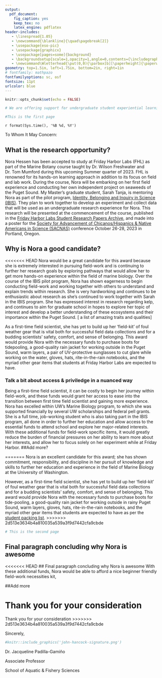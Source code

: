 ```yaml
---
output:
  pdf_document:
    fig_caption: yes
    keep_tex: no
    latex_engine: pdflatex
header-includes:
   - \linespread{1.05}
   - \newcommand{\blankline}{\quad\pagebreak[2]}
   - \usepackage{eso-pic}
   - \usepackage{graphicx}
   - \usepackage[pages=some]{background}
   - \backgroundsetup{scale=1,opacity=1,angle=0,contents={\includegraphics[width=\paperwidth,height=\paperheight]{letterhead-jpg.pdf}}}
   - \newcommand\Wletterhead{\put(0,0){\parbox[b][\paperheight]{\paperwidth}{\vfill\centering \includegraphics[width=\paperwidth,height=\paperheight, keepaspectratio]{w-letterhead-jpg.pdf} \vfill }}}
geometry: top=1.5in, left=1.75in, bottom=2in, right=1in
# fontfamily: mathpazo
fontfamilyoptions: sc, osf
fontsize: 11pt
urlcolor: blue
---
```


```r
knitr::opts_chunk$set(echo = FALSE)

```

```r
# We are offering support for undergraduate student experiential learning opportunities. These experiences could include, but are not limited to, efforts focusing on field work in the Puget Sound Region. Awards will be in the amount of $1000 and will be distributed directly to the student no later than June 01, 2023. Funds could be used at their discretion to support experiential learning opportunities. To apply for funding, faculty should provide a brief summary of the research opportunity including the educational benefit for a student, as well as an explanation of why you feel a given student would be a great candidate for this award. The application should be no longer than two pages and uploaded as a PDF below
```

```r
#This is the first page
```

```{=tex}
\AddToShipoutPicture*{\Wletterhead}
\pagenumbering{gobble}
```
`r format(Sys.time(), '%B %d, %Y')`

\blankline

To Whom It May Concern:

\blankline

## What is the research opportunity?

Nora Hessen has been accepted to study at Friday Harbor Labs (FHL) as part of the Marine Botany course taught by Dr. Wilson Freshwater and Dr. Tom Mumford during this upcoming Summer quarter of 2023. FHL is renowned for its hands-on learning approach in addition to its focus on field and lab work. During the course, Nora will be embarking on her first field experience and conducting her own independent project on seaweeds of the Puget Sound. My Master's graduate student, Sarah Tanja, is mentoring Nora as part of the pilot program, [Identity, Belonging and Inquiry in Science (IBIS)](https://environment.uw.edu/students/current-students/identity-belonging-and-inquiry-in-science-ibis-program/). They plan to work together to develop an experiment and collect data that will be used as an undergraduate research experience for Nora. This research will be presented at the commencement of the course, published in the [Friday Harbor Labs Student Research Papers Archive](https://digital.lib.washington.edu/researchworks/handle/1773/16338), and made into a poster for the [Society for Advancement of Chicanos/Hispanics & Native Americans in Science (SACNAS)](https://www.sacnas.org/conference) conference October 26-28, 2023 in Portland, Oregon.

## Why is Nora a good candidate?

<<<<<<< HEAD
Nora would be a great candidate for this award because she is extremely interested in pursuing field-work and is continuing to further her research goals by exploring pathways that would allow her to get more hands-on experience within the field of marine biology. Over the course of the IBIS pilot program, Nora has shown eagerness to begin conducting field-work and working together with others to understand and explain trends within research. She is very hardworking and continues to be enthusiastic about research as she's continued to work together with Sarah in the IBIS program. She has expressed interest in research regarding kelp, and continues to aim for graduate school in hopes to explore her topic of interest and develop a better understanding of these ecosystems and their importance within the Puget Sound. 
[ a list of amazing traits and qualities]

As a first-time field scientist, she has yet to build up her 'field-kit' of foul weather gear that is vital both for successful field data collections and for a budding scientists' safety, comfort, and sense of belonging. This award would provide Nora with the necessary funds to purchase boots for tidepooling, a good-quality rain jacket for working outside in the Puget Sound, warm layers, a pair of UV-protective sunglasses to cut glare while working on the water, gloves, hats, rite-in-the-rain notebooks, and the myriad other gear items that students at Friday Harbor Labs are expected to have. 

### Talk a bit about access & priviledge in a nuanced way 
Being a first-time field scientist, it can be costly to begin her journey within field-work, and these funds would grant her access to ease into the transition between first time field scientist and gaining more experience. Nora has excelled within UW's Marine Biology program, to which she was supported financially by several UW scholarships and federal pell grants. She is a full time, job-working student who is also taking part in the IBIS program, all done in order to further her education and allow access to the essential funds to attend school and explore her major-related interests. With these additional funds for field-work specific items, it would greatly reduce the burden of financial pressures on her ability to learn more about her interests, and allow her to focus solely on her experiment while at Friday Harbor. 
##Add more? 


=======
Nora is an excellent candidate for this award; she has shown commitment, responsibility, and discipline in her pursuit of knowledge and skills to further her education and experience in the field of Marine Biology at the University of Washington.

However, as a first-time field scientist, she has yet to build up her 'field-kit' of foul weather gear that is vital both for successful field data collections and for a budding scientists' safety, comfort, and sense of belonging. This award would provide Nora with the necessary funds to purchase boots for tide-pooling, a good-quality rain jacket for working outside in rainy Puget Sound, warm layers, gloves, hats, rite-in-the-rain notebooks, and the myriad other gear items that students are expected to have as per the [student packing list](https://fhl.uw.edu/courses/what-to-expect-at-fhl/student-packing-list/).
>>>>>>> 2d513e3634b4a810035a539a3f9d7442cfa9cbde

```r
# This is the second page
```

```{=tex}
\pagebreak 
\BgThispage
```
## Final paragraph concluding why Nora is awesome

<<<<<<< HEAD
## Final paragraph concluding why Nora is awesome 
With these additional funds, Nora would be able to afford a nice beginner friendly field-work necessities kit, 

##Add more

Thank you for your consideration 
=======
Thank you for your consideration
>>>>>>> 2d513e3634b4a810035a539a3f9d7442cfa9cbde

Sincerely, \blankline

```r
#knitr::include_graphics('john-hancock-signature.png')
```

```{=tex}
\blankline
\blankline
```
Dr. Jacqueline Padilla-Gamiño

Associate Professor

School of Aquatic & Fishery Sciences

<!-- Dr. Jacqueline Padilla-Gamiño   -->

<!-- Associate Professor   -->

<!-- School of Aquatic & Fishery Sciences   -->

<!-- E-mail: jpgamino@uw.edu   -->

<!-- URL: https://fish.uw.edu/faculty/jacqueline-padilla-gamino/ -->
